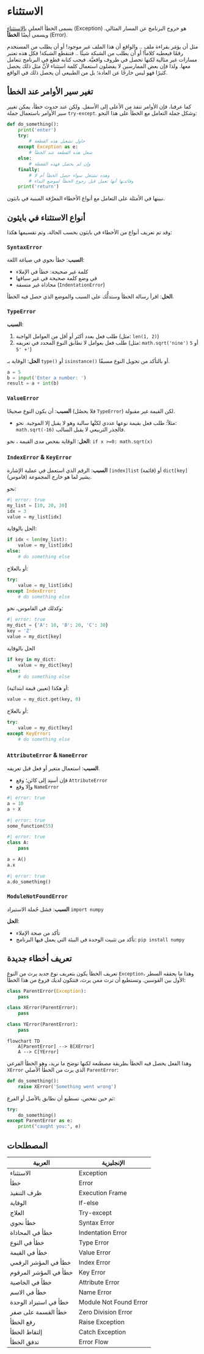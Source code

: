 # الاستثناء

يسمى الخطأ العملي [بالاستثناء](https://docs.python.org/3.13/tutorial/errors.html) (Exception) هو خروج البرنامج عن المسار المثالي. ويسمى أيضًا **الخطأ** (Error).

مثل أن يؤمَر بقراءة ملف .. والواقع أن هذا الملف غير موجود! أو أن يطلب من المستخدم رقمًا فيعطيه كلاماً! أو أن يطلب من الشبكة شيئًا .. فتنقطع الشبكة! فكل هذه تعتبر مسارات غير مثالية لكنها تحصل في ظروف واقعيَّة. فيجب كتابة قطع في البرنامج تتعامل معها. ولذا فإن بعض الممارسين لا يفضلون استعمال كلمة استثناء لأنَّ مثل ذلك يحصل كثيرًا فهو ليس خارجًا عن العادة؛ بل من الطبيعي أن يحصل ذلك في الواقع.

## تغير سير الأوامر عند الخطأ

كما عرفنا، فإن الأوامر تنفذ من الأعلى إلى الأسفل. ولكن عند حدوث خطأ، يمكن تغيير سير الأوامر باستعمال جملة `try-except`. وشكل جملة التعامل مع الخطأ على هذا النحو:

```python
def do_something():
    print('enter')
    try:
        # حاول تشغيل هذه القطعة
    except Exception as e:
        # شغل هذه القطعة عند الخطأ
    else:
        # وإن لم يحصل فهذه القعطة
    finally:
        # وهذه تشتغل سواء حصل الخطأ أم لا
        # وفائدتها أنها تعمل قبل رجوع الخطأ لموضع النداء
    print('return')
```

نبينها في الأمثلة على التعامل مع أنواع الأخطاء المعرَّفة المبنية في بايثون.

## أنواع الاستثناء في بايثون

وقد تم تعريف أنواع من الأخطاء في بايثون بحسب الحالة، وتم تقسيمها هكذا:

### `SyntaxError`  
**السبب**: خطأ نحوي في صياغة اللغة:

- كلمة غير صحيحة: خطأ في الإملاء 
- في وضع كلمة صحيحة في غير سياقها
- محاذاة غير متسقة (`IndentationError`)

**الحل**: اقرأ رسالة الخطأ وستدلُّك على السبب والموضع الذي حصل فيه الخطأ.

### `TypeError`

**السبب**:

1. طلب فعل بعدد أكثر أو أقل من العوامل الواجبة (مثل: `len(1, 2)`)
2. طلب فعل بعوامل لا تطابق النوع المحدد في تعريفه (مثل: `math.sqrt('nine')` أو `5 + '5'`)

**الحل**: الوقاية بـ `type()` أو `isinstance()` أو بالتأكد من تحويل النوع مسبقًا.

```python
a = 5
b = input('Enter a number: ')
result = a + int(b)
```
    
### `ValueError` 

**السبب**: أن يكون النوع صحيحًا (فلا يحصُل `TypeError`) لكن القيمة غير مقبولة.

- مثلاً: طلب فعل بقيمة نوعها عددي لكنَّها سالبة وهو لا يقبل إلا الموجبة. نحو: `math.sqrt(-16)` فالجذر التربيعي لا يقبل السالب. 

**الحل**: الوقاية بفحص مدى القيمة ، نحو: `if x >=0: math.sqrt(x)`


### `IndexError` & `KeyError`  

**السبب**: الرقم الذي استعمل في عملية الإشارة `[index]list` (قائمة) أو `dict[key]` (قاموس) يشير لما هو خارج المجموعة.

نحو:

```python
#| error: true
my_list = [10, 20, 30]
idx = 3
value = my_list[idx]
```

الحل بالوقاية:

```python
if idx < len(my_list):
    value = my_list[idx]
else:
    # do something else
```

أو بالعلاج:

```python
try:
    value = my_list[idx]
except IndexError:
    # do something else
```

وكذلك في القاموس، نحو:

```python
#| error: true
my_dict = {'A': 10, 'B': 20, 'C': 30}
key = 'Z'
value = my_dict[key]
```

الحل بالوقاية

```python
if key in my_dict:
    value = my_dict[key]
else:
    # do something else
```

أو هكذا (تعيين قيمة ابتدائية):

```python
value = my_dict.get(key, 0)
```

أو بالعلاج:

```python
try:
    value = my_dict[key]
except KeyError:
    # do something else
```

### `AttributeError` & `NameError`

**السبب**: استعمال متغير أو فعل قبل تعريفه.

- فإن أسنِد إلى كائن؛ وقع `AttributeError`
- وإلا وقع `NameError`



```python
#| error: true
a = 10
a + X
```



```python
#| error: true
some_function(55)
```

```python
#| error: true
class A:
    pass

a = A()
a.x
```


```python
#| error: true
a.do_something()
```

### `ModuleNotFoundError`  
**السبب**: فشل جُملة الاستيراد `import numpy`  

**الحل**: 

- تأكد من صحة الإملاء 
- تأكد من تثبيت الوحدة في البيئة التي يعمل فيها البرنامج: `pip install numpy`


## تعريف أخطاء جديدة

تعريف الخطأ يكون بتعريف نوع جديد يرث من النوع `Exception`، وهذا ما يحققه السطر الأول بين القوسين. وتستطيع أن ترث ممن يرث، فتتكون لديك فروع من هذا الخطأ:

```python
class ParentError(Exception):
    pass

class XError(ParentError):
    pass

class YError(ParentError):
    pass
```

```mermaid
flowchart TD
    A[ParentError] --> B[XError]
    A --> C[YError]
```

وهذا الفعل يحصل فيه الخطأ بطريقة مصطنعة لكنها توضح ما نريد، وهو الخطأ الفرعي `XError` الذي يرث من الخطأ الأصلي `ParentError`:

```python
def do_something():
    raise XError('Something went wrong')
```

ثم حين نفحص، تسطيع أن نطابق بالأصل أو الفرع:

```python
try:
    do_something()
except ParentError as e:
    print("caught you:", e)
```

## المصطلحات

| العربية | الإنجليزية |
|------------------|---------------------|
| الاستثناء | Exception |
| خطأ | Error |
| ظرف التنفيذ | Execution Frame |
| الوقاية | If-else |
| العلاج | Try-except |
| خطأ نحوي | Syntax Error |
| خطأ في المحاذاة | Indentation Error |
| خطأ في النوع | Type Error |
| خطأ في القيمة | Value Error |
| خطأ في المؤشر الرقمي | Index Error |
| خطأ في المؤشر المرقوم | Key Error |
| خطأ في الخاصية | Attribute Error |
| خطأ في الاسم | Name Error |
| خطأ في استيراد الوحدة | Module Not Found Error |
| خطأ القسمة على صفر | Zero Division Error |
| رفع الخطأ | Raise Exception |
| إلتقاط الخطأ | Catch Exception |
| تدفق الخطأ | Error Flow |

